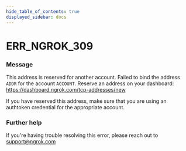 ```yaml
---
hide_table_of_contents: true
displayed_sidebar: docs
---
```



# ERR_NGROK_309

### Message

This address is reserved for another account.
Failed to bind the address `ADDR` for the account `ACCOUNT`.
Reserve an address on your dashboard: https://dashboard.ngrok.com/tcp-addresses/new

If you have reserved this address, make sure that you are using an
authtoken credential for the appropriate account.

<ErrorDetails error="err_ngrok_309" />

### Further help

If you're having trouble resolving this error, please reach out to [support@ngrok.com](mailto:support@ngrok.com?subject=Help%20with%20ERR_NGROK_309)
